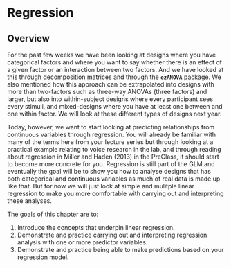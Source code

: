 # Regression

## Overview

For the past few weeks we have been looking at designs where you have categorical factors and where you want to say whether there is an effect of a given factor or an interaction between two factors. And we have looked at this through decomposition matrices and through the **`ezANOVA`** package.  We also mentioned how this approach can be extrapolated into designs with more than two-factors such as three-way ANOVAs (three factors) and larger, but also into within-subject designs where every participant sees every stimuli, and mixed-designs where you have at least one between and one within factor. We will look at these different types of designs next year.

Today, however, we want to start looking at predicting relationships from continuous variables through regression. You will already be familiar with many of the terms here from your lecture series but through looking at a practical example relating to voice research in the lab, and through reading about regression in Miller and Haden (2013) in the PreClass, it should start to become more concrete for you.  Regression is still part of the GLM and eventually the goal will be to show you how to analyse designs that has both categorical and continuous variables as much of real data is made up like that.  But for now we will just look at simple and mulitple linear regression to make you more comfortable with carrying out and interpreting these analyses.

The goals of this chapter are to:

1. Introduce the concepts that underpin linear regression.
2. Demonstrate and practice carrying out and interpreting regression analysis with one or more predictor variables.
3. Demonstrate and practice being able to make predictions based on your regression model.
